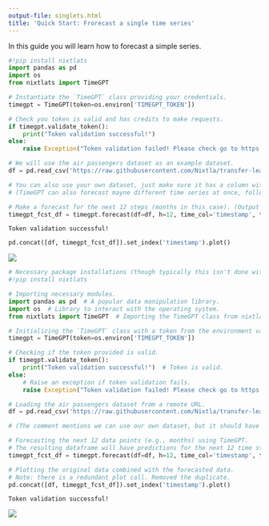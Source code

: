 ```yaml
---
output-file: singlets.html
title: 'Quick Start: Frorecast a single time series'
---
```



In this guide you will learn how to forecast a simple series.

```python
#!pip install nixtlats
import pandas as pd
import os
from nixtlats import TimeGPT

# Instantiate the `TimeGPT` class providing your credentials.
timegpt = TimeGPT(token=os.environ['TIMEGPT_TOKEN'])

# Check you token is valid and has credits to make requests.
if timegpt.validate_token():
    print("Token validation successful!")
else:
    raise Exception("Token validation failed! Please check go to https://dashboard.nixtla.io/ to get your token.")

# We will use the air passengers dataset as an example dataset.
df = pd.read_csv('https://raw.githubusercontent.com/Nixtla/transfer-learning-time-series/main/datasets/air_passengers.csv')

# You can also use your own dataset, just make sure it has a column with dates or datestamples (time_col) and a column with the target variable (target_col). 
# (TimeGPT can also forecast mayne different time series at once, follow the Multi Forecast example for more details)

# Make a forecast for the next 12 steps (months in this case). (Output is a pandas dataframe with the next 12 observations, h stands for horizon) 
timegpt_fcst_df = timegpt.forecast(df=df, h=12, time_col='timestamp', target_col='value')
```

``` text
Token validation successful!
```

```python
pd.concat([df, timegpt_fcst_df]).set_index('timestamp').plot()
```

![](/nixtla/SingleTS_files/figure-markdown_strict/cell-3-output-1.png)

```python
# Necessary package installations (though typically this isn't done within scripts but rather externally).
#!pip install nixtlats

# Importing necessary modules.
import pandas as pd  # A popular data manipulation library.
import os  # Library to interact with the operating system.
from nixtlats import TimeGPT  # Importing the TimeGPT class from nixtlats library.

# Initializing the `TimeGPT` class with a token from the environment variable.
timegpt = TimeGPT(token=os.environ['TIMEGPT_TOKEN'])

# Checking if the token provided is valid.
if timegpt.validate_token():
    print("Token validation successful!")  # Token is valid.
else:
    # Raise an exception if token validation fails.
    raise Exception("Token validation failed! Please check go to https://dashboard.nixtla.io/ to get your token.")

# Loading the air passengers dataset from a remote URL.
df = pd.read_csv('https://raw.githubusercontent.com/Nixtla/transfer-learning-time-series/main/datasets/air_passengers.csv')

# (The comment mentions we can use our own dataset, but it should have certain columns like 'timestamp' and 'value')

# Forecasting the next 12 data points (e.g., months) using TimeGPT.
# The resulting dataframe will have predictions for the next 12 time steps.
timegpt_fcst_df = timegpt.forecast(df=df, h=12, time_col='timestamp', target_col='value')

# Plotting the original data combined with the forecasted data.
# Note: there is a redundant plot call. Removed the duplicate.
pd.concat([df, timegpt_fcst_df]).set_index('timestamp').plot()
```

``` text
Token validation successful!
```

![](/nixtla/SingleTS_files/figure-markdown_strict/cell-4-output-2.png)

